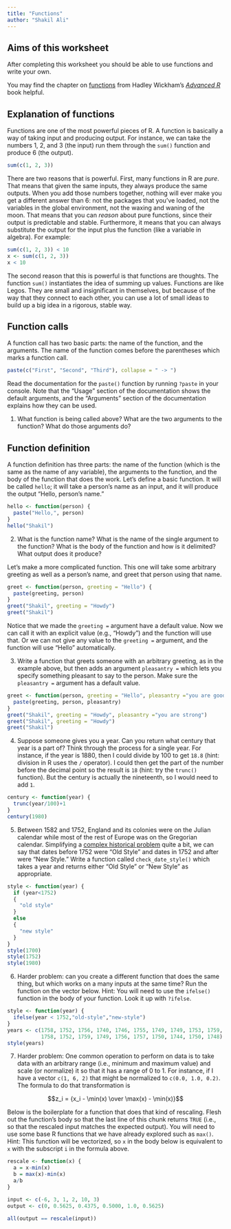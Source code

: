 ---
title: "Functions"
author: "Shakil Ali"
---

## Aims of this worksheet

After completing this worksheet you should be able to use functions and write your own.

You may find the chapter on [functions](http://adv-r.had.co.nz/Functions.html) from Hadley Wickham's *[Advanced R](http://adv-r.had.co.nz/)* book helpful.

## Explanation of functions

Functions are one of the most powerful pieces of R. A function is basically a way of taking input and producing output. For instance, we can take the numbers 1, 2, and 3 (the input) run them through the `sum()` function and produce 6 (the output).

```{r}
sum(c(1, 2, 3))
```

There are two reasons that is powerful. First, many functions in R are *pure*. That means that given the same inputs, they always produce the same outputs. When you add those numbers together, nothing will ever make you get a different answer than 6: not the packages that you've loaded, not the variables in the global environment, not the waxing and waning of the moon. That means that you can *reason* about pure functions, since their output is predictable and stable. Furthermore, it means that you can always substitute the output for the input plus the function (like a variable in algebra). For example:

```{r}
sum(c(1, 2, 3)) < 10
x <- sum(c(1, 2, 3))
x < 10
```

The second reason that this is powerful is that functions are thoughts. The function `sum()` instantiates the idea of summing up values. Functions are like Legos. They are small and insignificant in themselves, but because of the way that they connect to each other, you can use a lot of small ideas to build up a big idea in a rigorous, stable way.

## Function calls

A function call has two basic parts: the name of the function, and the arguments. The name of the function comes before the parentheses which marks a function call.

```{r}
paste(c("First", "Second", "Third"), collapse = " -> ")
```

Read the documentation for the `paste()` function by running `?paste` in your console. Note that the "Usage" section of the documentation shows the default arguments, and the "Arguments" section of the documentation explains how they can be used.

(@) What function is being called above? What are the two arguments to the function? What do those arguments do?

## Function definition

A function definition has three parts: the name of the function (which is the same as the name of any variable), the arguments to the function, and the body of the function that does the work. Let's define a basic function. It will be called `hello`; it will take a person's name as an input, and it will produce the output "Hello, person's name."

```{r}
hello <- function(person) {
  paste("Hello,", person)
}
hello("Shakil")
```

(@) What is the function name? What is the name of the single argument to the function? What is the body of the function and how is it delimited? What output does it produce?

Let's make a more complicated function. This one will take some arbitrary greeting as well as a person's name, and greet that person using that name.

```{r}
greet <- function(person, greeting = "Hello") {
  paste(greeting, person)
}
greet("Shakil", greeting = "Howdy")
greet("Shakil")
```

Notice that we made the `greeting =` argument have a default value. Now we can call it with an explicit value (e.g., "Howdy") and the function will use that. Or we can not give any value to the `greeting = ` argument, and the function will use "Hello" automatically.

(@) Write a function that greets someone with an arbitrary greeting, as in the example above, but then adds an argument `pleasantry = ` which lets you specify something pleasant to say to the person. Make sure the `pleasantry =` argument has a default value.

```{r}
greet <- function(person, greeting = "Hello", pleasantry ="you are good") {
  paste(greeting, person, pleasantry)
}
greet("Shakil", greeting = "Howdy", pleasantry ="you are strong")
greet("Shakil", greeting = "Howdy")
greet("Shakil")
```

(@) Suppose someone gives you a year. Can you return what century that year is a part of? Think through the process for a single year. For instance, if the year is 1880, then I could divide by 100 to get `18.8` (hint: division in R uses the `/` operator). I could then get the part of the number before the decimal point so the result is `18` (hint: try the `trunc()` function). But the century is actually the nineteenth, so I would need to add `1`.

```{r}
century <- function(year) {
  trunc(year/100)+1
}
century(1980)
```

(@) Between 1582 and 1752, England and its colonies were on the Julian calendar while most of the rest of Europe was on the Gregorian calendar. Simplifying a [complex historical problem](https://en.wikipedia.org/wiki/Old_Style_and_New_Style_dates) quite a bit, we can say that dates before 1752 were "Old Style" and dates in 1752 and after were "New Style." Write a function called `check_date_style()` which takes a year and returns either "Old Style" or "New Style" as appropriate. 

```{r}
style <- function(year) {
  if (year<1752) 
  {
    "old style"
  } 
  else 
  {
    "new style"
  }
}
style(1700)
style(1752)
style(1980)
```

(@) Harder problem: can you create a different function that does the same thing, but which works on a many inputs at the same time? Run the function on the vector below. Hint: You will need to use the `ifelse()` function in the body of your function. Look it up with `?ifelse`.

```{r}
style <- function(year) {
  ifelse(year < 1752,"old-style","new-style")
}
years <- c(1758, 1752, 1756, 1740, 1746, 1755, 1749, 1749, 1753, 1759,
           1758, 1752, 1759, 1749, 1756, 1757, 1750, 1744, 1750, 1748)
style(years)
```


(@) Harder problem: One common operation to perform on data is to take data with an arbitrary range (i.e., minimum and maximum value) and scale (or normalize) it so that it has a range of 0 to 1. For instance, if I have a vector `c(1, 6, 2)` that might be normalized to `c(0.0, 1.0, 0.2)`. The formula to do that transformation is 

$$z_i = {x_i - \min(x) \over \max(x) - \min(x)}$$

Below is the boilerplate for a function that does that kind of rescaling. Flesh out the function's body so that the last line of this chunk returns `TRUE` (i.e., so that the rescaled input matches the expected output). You will need to use some base R functions that we have already explored such as `max()`. Hint: This function will be vectorized, so `x` in the body below is equivalent to `x` with the subscript `i` in the formula above.

```{r}
rescale <- function(x) {
  a = x-min(x)
  b = max(x)-min(x)
  a/b
}

input <- c(-6, 3, 1, 2, 10, 3)
output <- c(0, 0.5625, 0.4375, 0.5000, 1.0, 0.5625)

all(output == rescale(input))
```

